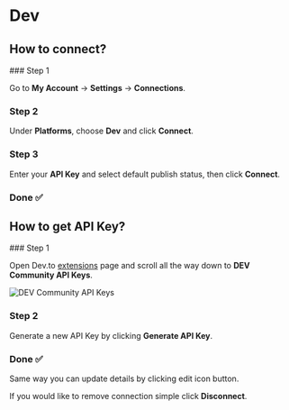 # Dev


## How to connect?

<Steps>
### Step 1

Go to **My Account** -> **Settings** -> **Connections**.

### Step 2

Under **Platforms**, choose **Dev** and click **Connect**.

### Step 3

Enter your **API Key** and select default publish status, then click **Connect**.

### Done ✅

</Steps>

## How to get API Key?

<Steps>
### Step 1

Open Dev.to [extensions](https://dev.to/settings/extensions) page and scroll all the way down to **DEV Community API Keys**.

![DEV Community API Keys](/images/platforms/dev-1.png)

### Step 2

Generate a new API Key by clicking **Generate API Key**.

### Done ✅

</Steps>

Same way you can update details by clicking edit icon button.

If you would like to remove connection simple click **Disconnect**.
